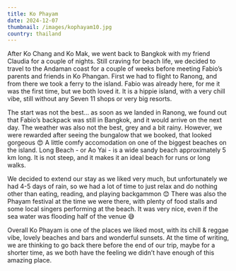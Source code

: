 ```yaml
---
title: Ko Phayam
date: 2024-12-07
thumbnail: /images/kophayam10.jpg
country: thailand
---
```


After Ko Chang and Ko Mak, we went back to Bangkok with my friend Claudia for a couple of nights. Still craving for beach life, we decided to travel to the Andaman coast for a couple of weeks before meeting Fabio’s parents and friends in Ko Phangan. First we had to flight to Ranong, and from there we took a ferry to the island. Fabio was already here, for me it was the first time, but we both loved it. It is a hippie island, with a very chill vibe, still without any Seven 11 shops or very big resorts. 

<BigSpace />

The start was not the best… as soon as we landed in Ranong, we found out that Fabio’s backpack was still in Bangkok, and it would arrive on the next day. The weather was also not the best, grey and a bit rainy. However, we were rewarded after seeing the bungalow that we booked, that looked gorgeous 😍 A little comfy accomodation on one of the biggest beaches on the island. Long Beach - or Ao Yai - is a wide sandy beach approximately 5 km long. It is not steep, and it makes it an ideal beach for runs or long walks.

<ImageComponent src="/images/kophayam1.jpg" alt="Ko Phayam" />
<ImageComponent src="/images/kophayam2.jpg" alt="Ko Phayam" />
<ImageComponent src="/images/kophayam7.jpg" alt="Ko Phayam" />

We decided to extend our stay as we liked very much, but unfortunately we had 4-5 days of rain, so we had a lot of time to just relax and do nothing other than eating, reading, and playing backgammon 😊 There was also the Phayam festival at the time we were there, with plenty of food stalls and some local singers performing at the beach. It was very nice, even if the sea water was flooding half of the venue 😅

<ImageComponent src="/images/kophayam3.jpg" alt="Ko Phayam" />
<ImageComponent src="/images/kophayam4.jpg" alt="Ko Phayam" />
<ImageComponent src="/images/kophayam5.jpg" alt="Ko Phayam" />
<ImageComponent src="/images/kophayam6.jpg" alt="Ko Phayam" />

Overall Ko Phayam is one of the places we liked most, with its chill & reggae vibe, lovely beaches and bars and wonderful sunsets. At the time of writing, we are thinking to go back there before the end of our trip, maybe for a shorter time, as we both have the feeling we didn’t have enough of this amazing place.

<ImageComponent src="/images/kophayam8.jpg" alt="Ko Phayam" />
<ImageComponent src="/images/kophayam9.jpg" alt="Ko Phayam" />
<ImageComponent src="/images/kophayam10.jpg" alt="Ko Phayam" />
